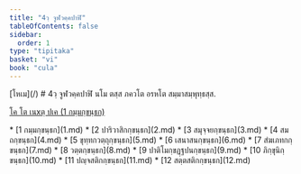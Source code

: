 ```yaml
---
title: "4วฺ จูฬวคฺคปาฬิ"
tableOfContents: false
sidebar:
  order: 1
type: "tipitaka"
basket: "vi"
book: "cula"
---
```



<Paragraph type="center" book="cula">
[โหเม](/)
</Paragraph>

<Paragraph type="center" book="cula">
# 4วฺ จูฬวคฺคปาฬิ
</Paragraph>

<Paragraph number="1" type="center" book="cula">
นโม ตสฺส ภควโต อรหโต สมฺมาสมฺพุทฺธสฺส.

[โค โต เนxตฺ ปเค (1 กมฺมกฺขนฺธก)](1.md)



</Paragraph>

<TableOfContents book="cula" section="4">
* [1 กมฺมกฺขนฺธก](1.md)
* [2 ปาริวาสิกกฺขนฺธก](2.md)
* [3 สมุจฺจยกฺขนฺธก](3.md)
* [4 สมถกฺขนฺธก](4.md)
* [5 ขุทฺทกวตฺถุกฺขนฺธก](5.md)
* [6 เสนาสนกฺขนฺธก](6.md)
* [7 สํฆเภทกกฺขนฺธก](7.md)
* [8 วตฺตกฺขนฺธก](8.md)
* [9 ปาติโมกฺขฏฺฐปนกฺขนฺธก](9.md)
* [10 ภิกฺขุนิกฺขนฺธก](10.md)
* [11 ปญฺจสติกกฺขนฺธก](11.md)
* [12 สตฺตสติกกฺขนฺธก](12.md)
</TableOfContents>